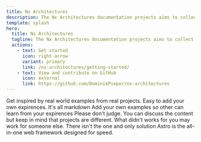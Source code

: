 ```yaml
---
title: Nx Architectures
description: The Nx Architectures documentation projects aims to collect architectures people used in projects
template: splash
hero:
  title: Nx Architectures
  tagline: The Nx Architectures documentation projects aims to collect architectures people used in projects
  actions:
    - text: Get started
      icon: right-arrow
      variant: primary
      link: /nx-architectures/getting-started/
    - text: View and contribute on GitHub
      icon: external
      link: https://github.com/DominikPieper/nx-architectures
---
```



<CardGrid>
  <Card title="Real world examples" icon="open-book">
    Get inspired by real world examples from real projects.
  </Card>
  <Card title="Powered by Astro" icon="document">
    Easy to add your own expirences. It's all markdown
  </Card>
  <Card title="Contribute and educate" icon="sun">
    Add your own examples so other can learn from your expirences
  </Card>
  <Card title="Don't judge" icon="approve-check-circle">
    Please don't judge. You can discuss the content but keep in mind that
    projects are different. What didn't works for you may work for someone else.
    There isn't the one and only solution
  </Card>
</CardGrid>

<AboutAstro title="Brought to you by">
  Astro is the all-in-one web framework designed for speed.
</AboutAstro>
